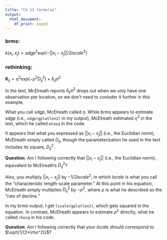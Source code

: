 ```yaml
---
title: "CH 13 formulas"
output:
  html_document:
    df_print: paged
---
```

### brms:

$k(x_{i},x_{j}) = sdgp^2exp(-||x_{i} - x_{j}||/2lscale^2)$

### rethinking:

$\mathbf{K}_{ij} = \eta^2exp(-\rho^2D^2_{ij}) + \delta_{ij}\sigma^2$

In the text, McElreath reports $\delta_{ij}\sigma^2$ drops out when we only have one observation per location, so we don't need to conisder it further in this example.

What you call $sdgp$, McElreath called $\eta$. While brms appears to estimate $sdgp$ (i.e., `sdgp(gplatlon2)` in my output), McElreath estimated $\eta^2$ in the text, which he called `etasq` in the code. 

It appears that what you expressed as $||x_{i} - x_{j}||$ (i.e., the Euclidian norm), McElreath simply called $D_{ij}$, though the parameterization he used in the text includes its square, $D^2_{ij}$.

**Question**: Am I following correctly that $||x_{i} - x_{j}||$ (i.e., the Euclidian norm), equivalent to McElreath's $D^2_{ij}$?

Also, you multiply $||x_{i} - x_{j}||$ by $-1/2lscale^2$, in which $lscale$ is what you call the "characteristic length-scale parameter." At this point in his equation, McElreath simply multiplies $D^2_{ij}$ by $-\rho^2$, where $\rho$ is what he described as the "rate of decline."

In my brms output, I get `lscale(gplatlon2)`, which gets squared in the equation. In contrast, McElreath appears to estimate $\rho^2$ directly, what he called `rhosq` in his code. 

**Question**: Am I following correctly that your $lscale$ should correspond to $\sqrt{1/(2*\rho^2)}$?

